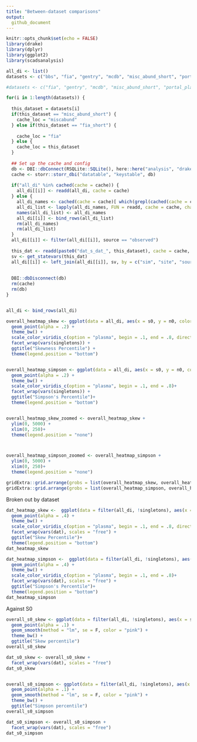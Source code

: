 ```yaml
---
title: "Between-dataset comparisons"
output: 
  github_document
---
```


```r
knitr::opts_chunk$set(echo = FALSE)
library(drake)
library(dplyr)
library(ggplot2)
library(scadsanalysis)

all_di <- list() 
datasets <- c("bbs", "fia", "gentry", "mcdb", "misc_abund_short", "portal_plants")

#datasets <- c("fia", "gentry", "mcdb", "misc_abund_short", "portal_plants")

for(i in 1:length(datasets)) {
  
  this_dataset = datasets[i]
  if(this_dataset == "misc_abund_short") {
    cache_loc = "miscabund"
  } else if(this_dataset == "fia_short") {
    
    cache_loc = "fia"
  } else {
    cache_loc = this_dataset
  }
  
  ## Set up the cache and config
  db <- DBI::dbConnect(RSQLite::SQLite(), here::here("analysis", "drake", paste0("drake-cache-", cache_loc, ".sqlite")))
  cache <- storr::storr_dbi("datatable", "keystable", db)
  
  if("all_di" %in% cached(cache = cache)) {
    all_di[[i]] <- readd(all_di, cache = cache)
  } else {
    all_di_names <- cached(cache = cache)[ which(grepl(cached(cache = cache), pattern = "all_di_s_"))]
    all_di_list <- lapply(all_di_names, FUN = readd, cache = cache, character_only =T)
    names(all_di_list) <- all_di_names
    all_di[[i]] <- bind_rows(all_di_list)
    rm(all_di_names)
    rm(all_di_list)
  }
  all_di[[i]] <- filter(all_di[[i]], source == "observed")
  
  this_dat <- readd(paste0("dat_s_dat_", this_dataset), cache = cache, character_only = T)
  sv <- get_statevars(this_dat)
  all_di[[i]] <- left_join(all_di[[i]], sv, by = c("sim", "site", "source", "singletons", "dat"))
  
  
  DBI::dbDisconnect(db)
  rm(cache)
  rm(db)
}


all_di <- bind_rows(all_di)


```

```r

overall_heatmap_skew <- ggplot(data = all_di, aes(x = s0, y = n0, color = skew_percentile)) +
  geom_point(alpha = .2) +
  theme_bw() +
  scale_color_viridis_c(option = "plasma", begin = .1, end = .8, direction = -1) +
  facet_wrap(vars(singletons)) +
  ggtitle("Skewness Percentile") +
  theme(legend.position = "bottom")


overall_heatmap_simpson <- ggplot(data = all_di, aes(x = s0, y = n0, color = simpson_percentile)) +
  geom_point(alpha = .2) +
  theme_bw() +
  scale_color_viridis_c(option = "plasma", begin = .1, end = .8)+
  facet_wrap(vars(singletons)) +
  ggtitle("Simpson's Percentile")+
  theme(legend.position = "bottom")


overall_heatmap_skew_zoomed <- overall_heatmap_skew +
  ylim(0, 5000) +
  xlim(0, 250)+
  theme(legend.position = "none")



overall_heatmap_simpson_zoomed <- overall_heatmap_simpson +
  ylim(0, 5000) +
  xlim(0, 250)+
  theme(legend.position = "none")

gridExtra::grid.arrange(grobs = list(overall_heatmap_skew, overall_heatmap_skew_zoomed), nrow= 1)
gridExtra::grid.arrange(grobs = list(overall_heatmap_simpson, overall_heatmap_simpson_zoomed), nrow= 1)

```

Broken out by dataset

```r

dat_heatmap_skew <-  ggplot(data = filter(all_di, !singletons), aes(x = s0, y = n0, color = skew_percentile)) +
  geom_point(alpha = .4) +
  theme_bw() +
  scale_color_viridis_c(option = "plasma", begin = .1, end = .8, direction = -1)+
  facet_wrap(vars(dat), scales = "free") +
  ggtitle("Skew Percentile")+
  theme(legend.position = "bottom")
dat_heatmap_skew

dat_heatmap_simpson <-  ggplot(data = filter(all_di, !singletons), aes(x = s0, y = n0, color = simpson_percentile)) +
  geom_point(alpha = .4) +
  theme_bw() +
  scale_color_viridis_c(option = "plasma", begin = .1, end = .8)+
  facet_wrap(vars(dat), scales = "free") +
  ggtitle("Simpson's Percentile")+
  theme(legend.position = "bottom")
dat_heatmap_simpson
```

Against S0

```r

overall_s0_skew <- ggplot(data = filter(all_di, !singletons), aes(x = s0, y = skew_percentile)) +
  geom_point(alpha = .1) +
  geom_smooth(method = "lm", se = F, color = "pink") +
  theme_bw() +
  ggtitle("Skew percentile")
overall_s0_skew

dat_s0_skew <- overall_s0_skew +
  facet_wrap(vars(dat), scales = "free")
dat_s0_skew


overall_s0_simpson <- ggplot(data = filter(all_di, !singletons), aes(x = s0, y = simpson_percentile)) +
  geom_point(alpha = .1) +
  geom_smooth(method = "lm", se = F, color = "pink") +
  theme_bw() +
  ggtitle("Simpson percentile")
overall_s0_simpson

dat_s0_simpson <- overall_s0_simpson +
  facet_wrap(vars(dat), scales = "free")
dat_s0_simpson

```
